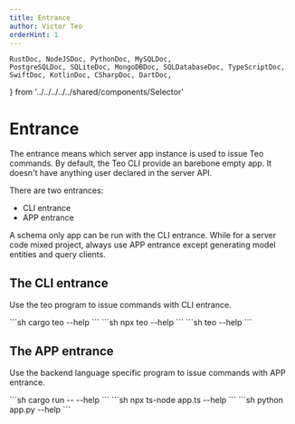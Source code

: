 ```yaml
---
title: Entrance
author: Victor Teo
orderHint: 1
---
```


    RustDoc, NodeJSDoc, PythonDoc, MySQLDoc,
    PostgreSQLDoc, SQLiteDoc, MongoDBDoc, SQLDatabaseDoc, TypeScriptDoc,
    SwiftDoc, KotlinDoc, CSharpDoc, DartDoc,
} from '../../../../../shared/components/Selector'

# Entrance

The entrance means which server app instance is used to issue Teo commands. By
default, the Teo CLI provide an barebone empty app. It doesn't have anything 
user declared in the server API.

There are two entrances:

* CLI entrance
* APP entrance

A schema only app can be run with the CLI entrance. While for a server code 
mixed project, always use APP entrance except generating model entities and
query clients.

## The CLI entrance

Use the teo program to issue commands with CLI entrance.

<RustDoc>
```sh
cargo teo --help
```
</RustDoc>
<NodeJSDoc>
```sh
npx teo --help
```
</NodeJSDoc>
<PythonDoc>
```sh
teo --help
```
</PythonDoc>

## The APP entrance

Use the backend language specific program to issue commands with APP entrance.

<RustDoc>
```sh
cargo run -- --help
```
</RustDoc>
<NodeJSDoc>
```sh
npx ts-node app.ts --help
```
</NodeJSDoc>
<PythonDoc>
```sh
python app.py --help
```
</PythonDoc>

<PrevNext />